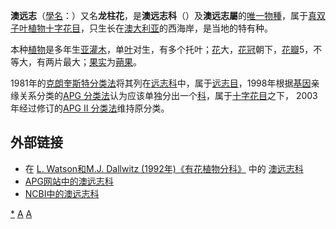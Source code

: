 {{Speciesbox
| image = Emblingia calceoliflora.jpg
| grandparent authority = [[Herbert_Kenneth_Airy_Shaw|Airy Shaw]], 1964
| display parents=3
| parent authority = [[Ferdinand_von_Mueller|F.Muell.]]
| taxon = Emblingia calceoliflora
| authority = [[Ferdinand_von_Mueller|F.Muell.]]
}}

'''澳远志'''（[[學名|學名]]：{{lang|la|''Emblingia calceoliflora''}}）又名'''龙柱花'''，是'''澳远志科'''（{{lang|la|Emblingiaceae}}）及'''澳远志屬'''的[[單型|唯一]][[物種|物種]]，属于[[真双子叶植物|真双子叶植物]][[十字花目|十字花目]]，只生长在[[澳大利亚|澳大利亚]]的西海岸，是当地的特有种。

本种[[植物|植物]]是多年生[[亚灌木|亚灌木]]，单[[叶|叶]]对生，有多个托叶；[[花|花]]大，[[花冠|花冠]]朝下，[[花瓣|花瓣]]5，不等大，有两片最大；[[果实|果实]]为[[蒴果|蒴果]]。

1981年的[[克朗奎斯特分类法|克朗奎斯特分类法]]将其列在[[远志科|远志科]]中，属于[[远志目|远志目]]，1998年根据[[基因|基因]]亲缘关系分类的[[APG_分类法|APG 分类法]]认为应该单独分出一个[[科|科]]，属于[[十字花目|十字花目]]之下， 2003年经过修订的[[APG_II_分类法|APG II 分类法]]维持原分类。

==外部链接==
* 在 [http://delta-intkey.com/angio/ L. Watson和M.J. Dallwitz (1992年)《有花植物分科》] {{Wayback|url=http://delta-intkey.com/angio/ |date=20070103200438 }} 中的 [http://delta-intkey.com/angio/www/emblingi.htm 澳远志科] {{Wayback|url=http://delta-intkey.com/angio/www/emblingi.htm |date=20070311060135 }}
*[http://www.mobot.org/MOBOT/Research/APWeb/orders/brassicalesweb.htm#Emblingiaceae APG网站中的澳远志科] {{Wayback|url=http://www.mobot.org/MOBOT/Research/APWeb/orders/brassicalesweb.htm#Emblingiaceae |date=20070714130709 }}
*[http://www.ncbi.nlm.nih.gov/Taxonomy/Browser/wwwtax.cgi?lin=s&p=has_linkout&id=124769  NCBI中的澳远志科]
{{Taxonbar|from=Q2220445}}

[[Category:澳远志科|*]]
[[Category:植物科名|A]]
[[Category:十字花目|A]]